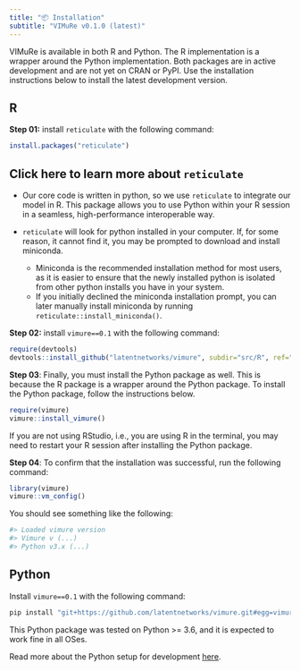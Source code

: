 ---
title: "📦 Installation"
subtitle: "VIMuRe v0.1.0 (latest)"
---

VIMuRe is available in both R and Python. The R implementation is a wrapper around the Python implementation. Both packages are in active development and are not yet on CRAN or PyPI. Use the installation instructions below to install the latest development version.

::: panel-tabset

## R

**Step 01:** install `reticulate` with the following command:

```r
install.packages("reticulate")
```

::: {.callout-note collapse="true"}
## Click here to learn more about `reticulate`

- Our core code is written in python, so we use `reticulate` to integrate our model in R. This package allows you to use Python within your R session in a seamless, high-performance interoperable way. 

- `reticulate` will look for python installed in your computer. If, for some reason, it cannot find it, you may be prompted to download and install miniconda. 

    - Miniconda is the recommended installation method for most users, as it is easier to ensure that the newly installed python is isolated from other python installs you have in your system. 
    - If you initially declined the miniconda installation prompt, you can later manually install miniconda by running `reticulate::install_miniconda()`.

:::

**Step 02:** install `vimure==0.1` with the following command:

```r
require(devtools)
devtools::install_github("latentnetworks/vimure", subdir="src/R", ref="develop")
```


**Step 03**: Finally, you must install the Python package as well. This is because the R package is a wrapper around the Python package. To install the Python package, follow the instructions below.

```r
require(vimure)
vimure::install_vimure()
```

If you are not using RStudio, i.e., you are using R in the terminal, you may need to restart your R session after installing the Python package.

**Step 04**: To confirm that the installation was successful, run the following command:

```r
library(vimure)
vimure::vm_config()
```

You should see something like the following:

```r
#> Loaded vimure version
#> Vimure v (...)
#> Python v3.x (...)
```

## Python

Install `vimure==0.1` with the following command:

```bash
pip install "git+https://github.com/latentnetworks/vimure.git#egg=vimure&subdirectory=src/python/"
```

This Python package was tested on Python >= 3.6, and it is expected to work fine in all OSes.

Read more about the Python setup for development [here](https://github.com/latentnetworks/vimure/blob/develop/src/python/README.md).

:::
